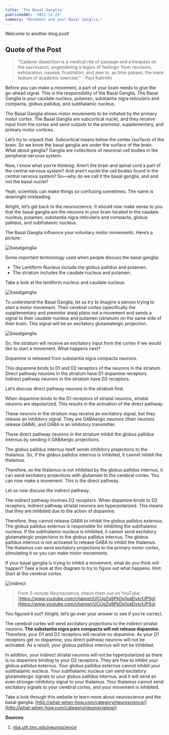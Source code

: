 ```yaml
---
title: 'The Basal Ganglia'
publishedAt: '2021-12-25'
summary: "Movement and your Basal Ganglia."
---
```


Welcome to another blog post!

## Quote of the Post
> "Cadaver dissection is a medical rite of passage and a trespass on the sacrosanct, engendering a legion of feelings: from revulsion, exhilaration, nausea, frustration, and awe to, as time passes, the mere tedium of academic exercise." - Paul Kalinithi

Before you can make a movement, a part of your brain needs to give the go-ahead signal. This is the responsibility of the Basal Ganglia. The Basal Ganglia is your caudate nucleus, putamen, substantia nigra reticularis and compacta, globus pallidus, and subthalamic nucleus.

The Basal Ganglia allows motor movements to be initiated by the primary motor cortex. The Basal Ganglia are subcortical nuclei, and they receive input from the cortex and send outputs to the premotor, supplementary, and primary motor cortices. 

Let’s try to unpack that. Subcortical means below the cortex (surface) of the brain. So we know the basal ganglia are under the surface of the brain. What about ganglia? Ganglia are collections of neuronal cell bodies in the peripheral nervous system. 

Now, I know what you’re thinking. Aren’t the brain and spinal cord a part of the central nervous system? And aren’t nuclei the cell bodies found in the central nervous system? So—why do we call it the basal ganglia, and and not the basal nuclei? 

Yeah, scientists can make things so confusing sometimes. The name is downright misleading.

Alright, let’s get back to the neuroscience. It should now make sense to you that the basal ganglia are the neurons in your brain located in the caudate nucleus, putamen, substantia nigra reticularis and compacta, globus pallidus, and subthalamic nucleus. 

The Basal Ganglia influence your voluntary motor movements. Here’s a picture:

![basalganglia](/images/basal1.png)

Some important terminology used when people discuss the basal ganglia:
- The Lentiform Nucleus include the globus pallidus and putamen. 
- The striatum includes the caudate nucleus and putamen. 

Take a look at the lentiform nucleus and caudate nucleus:


![basalganglia](/images/lent.png)

To understand the Basal Ganglia, let us try to imagine a person trying to start a motor movement. Their cerebral cortex (specifically the supplementary and premotor area) plans out a movement and sends a signal to their caudate nucleus and putamen (striatum) on the same side of their brain. This signal will be an excitatory glutamatergic projection.

![basalganglia](/images/basalconnect.jpg)

So, the striatum will receive an excitatory input from the cortex if we would like to start a movement. What happens next?

Dopamine is released from substantia nigra compacta neurons. 

This dopamine binds to D1 and D2 receptors of the neurons in the striatum. Direct pathway neurons in the striatum have D1 dopamine receptors. Indirect pathway neurons in the striatum have D2 receptors. 

Let’s discuss direct pathway neurons in the striatum first.

When dopamine binds to the D1 receptors of striatal neurons, striatal neurons are depolarized. This results in the activation of the direct pathway. 

These neurons in the striatum may receive an excitatory signal, but they release an inhibitory signal. They are GABAergic neurons (their neurons release GABA), and GABA is an inhibitory transmitter.

These direct pathway neurons in the striatum inhibit the globus pallidus internus by sending it GABAergic projections. 

The globus pallidus internus itself sends inhibitory projections to the thalamus. So, if the globus pallidus internus is inhibited, it cannot inhibit the thalamus. 

Therefore, as the thalamus is not inhibited by the globus pallidus internus, it can send excitatory projections with glutamate to the cerebral cortex. You can now make a movement. This is the direct pathway.

Let us now discuss the indirect pathway. 

The indirect pathway involves D2 receptors. When dopamine binds to D2 receptors, indirect pathway striatal neurons are hyperpolarized. This means that they are inhibited due to the action of dopamine. 

Therefore, they cannot release GABA to inhibit the globus pallidus externus. The globus pallidus externus is responsible for inhibiting the subthalamic nucleus. If the subthalamic nucleus is inhibited, it cannot send excitatory glutamatergic projections to the globus pallidus internus. The globus pallidus internus is not activated to release GABA to inhibit the thalamus. The thalamus can send excitatory projections to the primary motor cortex, stimulating it so you can make motor movements.

If your basal ganglia is trying to inhibit a movement, what do you think will happen? Take a look at this diagram to try to figure out what happens. Hint: Start at the cerebral cortex.

![indirect](/images/indirect.jpg)
> From 2-minute Neuroscience, check them out on YouTube: [https://www.youtube.com/channel/UCUgZq9PkDp1xaEivtcfJPSg](https://www.youtube.com/channel/UCUgZq9PkDp1xaEivtcfJPSg)

You figured it out? Alright, let’s go over your answer to see if you’re correct.

The cerebral cortex will send excitatory projections to the indirect striatal neurons. **The substantia nigra pars compacta will not release dopamine.** Therefore, your D1 and D2 receptors will receive no dopamine. As your D1 receptors get no dopamine, you direct pathway neurons will not be activated. As a result, your globus pallidus internus will not be inhibited. 

In addition, your indirect striatal neurons will not be hyperpolarized as there is no dopamine binding to your D2 receptors. They are free to inhibit your globus pallidus externus. Your globus pallidus externus cannot inhibit your subthalamic nucleus. Your subthalamic nucleus can send excitatory glutamatergic signals to your globus pallidus internus, and it will send an even stronger inhibitory signal to your thalamus. Your thalamus cannot send excitatory signals to your cerebral cortex, and your movement is inhibited.

Take a look through this website to learn more about neuroscience and the basal ganglia: [http://what-when-how.com/category/neuroscience/](http://what-when-how.com/category/neuroscience/)

**Sources**:
1. [nba.uth.tmc.edu/neuroscience](https://nba.uth.tmc.edu/neuroscience/m/s3/chapter04.html )
